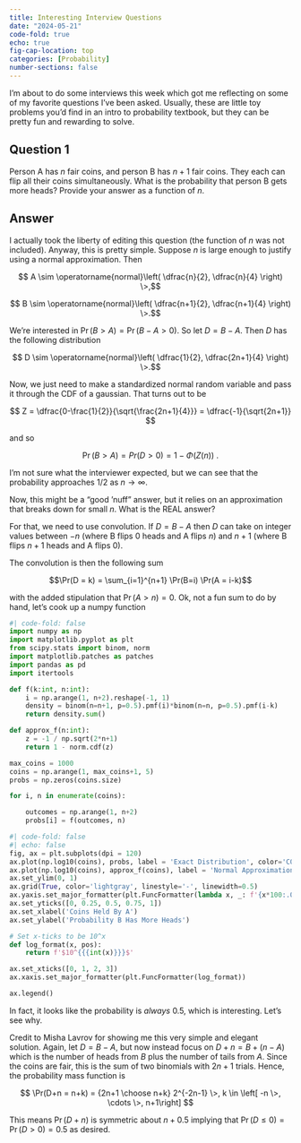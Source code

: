 ```yaml
---
title: Interesting Interview Questions
date: "2024-05-21"
code-fold: true
echo: true
fig-cap-location: top
categories: [Probability]
number-sections: false
---
```



I'm about to do some interviews this week which got me reflecting on some of my favorite questions I've been asked.  Usually, these are little toy problems you'd find in an intro to probability textbook, but they can be pretty fun and rewarding to solve.

## Question 1

Person A has $n$ fair coins, and person B has $n+1$ fair coins.  They each can flip all their coins simultaneously.  What is the probability that person B gets more heads? Provide your answer as a function of $n$.

## Answer

I actually took the liberty of editing this question (the function of $n$ was not included).  Anyway, this is pretty simple.  Suppose $n$ is large enough to justify using a normal approximation.  Then

$$ A \sim \operatorname{normal}\left( \dfrac{n}{2}, \dfrac{n}{4} \right) \>,$$

$$ B \sim \operatorname{normal}\left( \dfrac{n+1}{2}, \dfrac{n+1}{4} \right) \>.$$

We're interested in $\Pr(B \gt A) = \Pr(B - A \gt 0)$.  So let $D=B-A$.  Then $D$ has the following distribution

$$ D \sim \operatorname{normal}\left( \dfrac{1}{2}, \dfrac{2n+1}{4} \right) \>.$$

Now, we just need to make a standardized normal random variable and pass it through the CDF of a gaussian.  That turns out to be

$$ Z = \dfrac{0-\frac{1}{2}}{\sqrt{\frac{2n+1}{4}}} = \dfrac{-1}{\sqrt{2n+1}} $$

and so

$$ \Pr(B \gt A) = Pr(D \gt 0) = 1 - \Phi(Z(n)) \>.$$

I'm not sure what the interviewer expected, but we can see that the probability approaches 1/2 as $n \to \infty$.


Now, this might be a "good 'nuff" answer, but it relies on an approximation that breaks down for small $n$.  What is the REAL answer?

For that, we need to use convolution.  If $D=B-A$ then $D$ can take on integer values between $-n$ (where B flips 0 heads and A flips $n$) and $n+1$ (where B flips $n+1$ heads and A flips 0).

The convolution is then the following sum 

$$\Pr(D = k) = \sum_{i=1}^{n+1} \Pr(B=i) \Pr(A = i-k)$$

with the added stipulation that $\Pr(A>n) = 0$.  Ok, not a fun sum to do by hand, let's cook up a numpy function

```python
#| code-fold: false
import numpy as np
import matplotlib.pyplot as plt
from scipy.stats import binom, norm
import matplotlib.patches as patches
import pandas as pd
import itertools

def f(k:int, n:int):
    i = np.arange(1, n+2).reshape(-1, 1)
    density = binom(n=n+1, p=0.5).pmf(i)*binom(n=n, p=0.5).pmf(i-k)
    return density.sum()

def approx_f(n:int):
    z = -1 / np.sqrt(2*n+1) 
    return 1 - norm.cdf(z)

max_coins = 1000
coins = np.arange(1, max_coins+1, 5)
probs = np.zeros(coins.size)

for i, n in enumerate(coins):

    outcomes = np.arange(1, n+2)
    probs[i] = f(outcomes, n)

```

```python
#| code-fold: false
#| echo: false
fig, ax = plt.subplots(dpi = 120)
ax.plot(np.log10(coins), probs, label = 'Exact Distribution', color='C0')
ax.plot(np.log10(coins), approx_f(coins), label = 'Normal Approximation', color = 'C0', linestyle='dashed')
ax.set_ylim(0, 1)
ax.grid(True, color='lightgray', linestyle='-', linewidth=0.5)
ax.yaxis.set_major_formatter(plt.FuncFormatter(lambda x, _: f'{x*100:.0f}%'))
ax.set_yticks([0, 0.25, 0.5, 0.75, 1])
ax.set_xlabel('Coins Held By A')
ax.set_ylabel('Probability B Has More Heads')

# Set x-ticks to be 10^x
def log_format(x, pos):
    return f'$10^{{{int(x)}}}$'

ax.set_xticks([0, 1, 2, 3])
ax.xaxis.set_major_formatter(plt.FuncFormatter(log_format))

ax.legend()
```

In fact, it looks like the probability is _always_ 0.5, which is interesting.  Let's see why.

Credit to Misha Lavrov for showing me this very simple and elegant solution.  Again, let $D = B-A$, but now instead focus on $D+n = B + (n-A)$ which is the number of heads from $B$ plus the number of tails from $A$.  Since the coins are fair, this is the sum of two binomials with $2n+1$ trials.  Hence, the probability mass function is 

$$ \Pr(D+n = n+k) = {2n+1 \choose n+k} 2^{-2n-1} \>, k \in \left[ -n \>, \cdots \>, n+1\right] $$

This means $\Pr(D+n)$ is symmetric about $n+0.5$ implying that $\Pr(D\leq 0) = \Pr(D\gt 0) = 0.5$ as desired.
